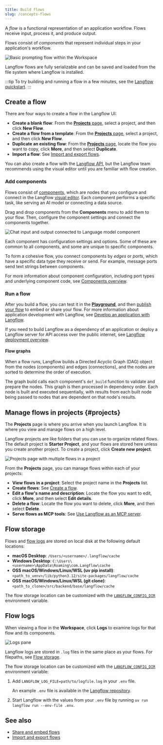 ```yaml
---
title: Build flows
slug: /concepts-flows
---
```



A _flow_ is a functional representation of an application workflow.
Flows receive input, process it, and produce output.

Flows consist of _components_ that represent individual steps in your application's workflow.

![Basic prompting flow within the Workspace](/img/workspace-basic-prompting.png)

Langflow flows are fully serializable and can be saved and loaded from the file system where Langflow is installed.

:::tip
To try building and running a flow in a few minutes, see the [Langflow quickstart](/get-started-quickstart).
:::

## Create a flow

There are four ways to create a flow in the Langflow UI:

* **Create a blank flow**: From the [**Projects** page](#projects), select a project, and then click **New Flow**.
* **Create a flow from a template**: From the [**Projects** page](#projects), select a project, and then click **New Flow**.
* **Duplicate an existing flow**: From the [**Projects** page](#projects), locate the flow you want to copy, click <Icon name="Ellipsis" aria-hidden="true" /> **More**, and then select **Duplicate**.
* **Import a flow**: See [Import and export flows](/concepts-flows-import).

You can also create a flow with the [Langflow API](/api-flows), but the Langflow team recommends using the visual editor until you are familiar with flow creation.

### Add components

Flows consist of [components](/concepts-components), which are nodes that you configure and connect in the Langflow [visual editor](/concepts-overview).
Each component performs a specific task, like serving an AI model or connecting a data source.

Drag and drop components from the **Components** menu to add them to your flow.
Then, configure the component settings and connect the components together.

![Chat input and output connected to Language model component](/img/connect-component.png)

Each component has configuration settings and options. Some of these are common to all components, and some are unique to specific components.

To form a cohesive flow, you connect components by _edges_ or _ports_, which have a specific data type they receive or send.
For example, message ports send text strings between components.

For more information about component configuration, including port types and underlying component code, see [Components overview](/concepts-components).

### Run a flow

After you build a flow, you can test it in the [**Playground**](/concepts-playground), and then [publish your flow](/concepts-publish) to embed or share your flow.
For more information about application development with Langflow, see [Develop an application with Langflow](/develop-application).

If you need to build Langflow as a dependency of an application or deploy a Langflow server for API access over the public internet, see [Langflow deployment overview](/deployment-overview).

#### Flow graphs

When a flow runs, Langflow builds a Directed Acyclic Graph (DAG) object from the nodes (components) and edges (connections), and the nodes are sorted to determine the order of execution.

The graph build calls each component's `def_build` function to validate and prepare the nodes.
This graph is then processed in dependency order.
Each node is built and executed sequentially, with results from each built node being passed to nodes that are dependent on that node's results.

## Manage flows in projects {#projects}

The **Projects** page is where you arrive when you launch Langflow.
It is where you view and manage flows on a high level.

Langflow projects are like folders that you can use to organize related flows.
The default project is **Starter Project**, and your flows are stored here unless you create another project.
To create a project, click <Icon name="Plus" aria-hidden="true"/> **Create new project**.

![Projects page with multiple flows in a project](/img/my-projects.png)

From the **Projects** page, you can manage flows within each of your projects:
* **View flows in a project**: Select the project name in the **Projects** list.
* **Create flows**: See [Create a flow](#create-a-flow).
* **Edit a flow's name and description**: Locate the flow you want to edit, click <Icon name="Ellipsis" aria-hidden="true" /> **More**, and then select **Edit details**.
* **Delete a flow**: Locate the flow you want to delete, click <Icon name="Ellipsis" aria-hidden="true" /> **More**, and then select **Delete**.
* **Serve flows as MCP tools**: See [Use Langflow as an MCP server](/mcp-server).

## Flow storage

Flows and [flow logs](#flow-logs) are stored on local disk at the following default locations:

- **macOS Desktop**: `/Users/<username>/.langflow/cache`
- **Windows Desktop**: `C:\Users\<username>\AppData\Roaming\com.Langflow\cache`
- **OSS macOS/Windows/Linux/WSL (uv pip install)**: `<path_to_venv>/lib/python3.12/site-packages/langflow/cache`
- **OSS macOS/Windows/Linux/WSL (git clone)**: `<path_to_clone>/src/backend/base/langflow/cache`

The flow storage location can be customized with the [`LANGFLOW_CONFIG_DIR`](/environment-variables#LANGFLOW_CONFIG_DIR) environment variable.

## Flow logs

When viewing a flow in the **Workspace**, click **Logs** to examine logs for that flow and its components.

![Logs pane](/img/logs.png)

Langflow logs are stored in `.log` files in the same place as your flows.
For filepaths, see [Flow storage](/concepts-flows#flow-storage).

The flow storage location can be customized with the [`LANGFLOW_CONFIG_DIR`](/environment-variables#LANGFLOW_CONFIG_DIR) environment variable:

1. Add `LANGFLOW_LOG_FILE=path/to/logfile.log` in your `.env` file.

    An example `.env` file is available in the [Langflow repository](https://github.com/langflow-ai/langflow/blob/main/.env.example).

2. Start Langflow with the values from your `.env` file by running `uv run langflow run --env-file .env`.

## See also

* [Share and embed flows](/concepts-publish)
* [Import and export flows](/concepts-flows-import)